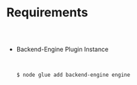 
<Meta title="Postgres Plugin Docs/Requirements" />

# Requirements

##

<br/>

* Backend-Engine Plugin Instance

  <br/>

    
    ```bash
    $ node glue add backend-engine engine
    ```

  <br/>

